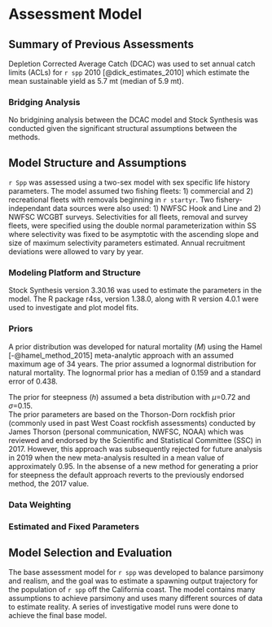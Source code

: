 # Assessment Model

## Summary of Previous Assessments 

Depletion Corrected Average Catch (DCAC) was used to set annual catch limits (ACLs) for `r spp` 2010 [@dick_estimates_2010] which estimate the mean sustainable yield as 5.7 mt (median of 5.9 mt).


### Bridging Analysis

No bridgining analysis between the DCAC model and Stock Synthesis was conducted given the significant structural assumptions between the methods.


## Model Structure and Assumptions

`r Spp` was assessed using a two-sex model with sex specific life history parameters.
 The model assumed two fishing fleets: 1) commercial and 2) recreational fleets with removals beginning in `r startyr`. Two fishery-independant data sources were also used: 1) NWFSC Hook and Line and 2) NWFSC WCGBT surveys. Selectivities for all fleets, removal and survey fleets, were specified using the double normal parameterization within SS where selectivity was fixed to be asymptotic with the ascending slope and size of maximum selectivity parameters estimated.  Annual recruitment deviations were allowed to vary by year.   

### Modeling Platform and Structure

Stock Synthesis version 3.30.16 was used to estimate the parameters in the model. The R package r4ss, version 1.38.0, along with R version 4.0.1 were used to investigate and plot model fits. 

### Priors

A prior distribution was developed for natural mortality ($M$) using the Hamel [-@hamel_method_2015] meta-analytic approach with  an assumed maximum age of 34 years. The prior assumed a lognormal distribution for natural mortality. The lognormal prior has a median of 0.159 and a standard error of 0.438. 

The prior for steepness ($h$) assumed a beta distribution with $\mu$=0.72 and $\sigma$=0.15.  
The prior parameters are based on the Thorson-Dorn rockfish prior (commonly used in past West Coast rockfish assessments) conducted by James Thorson (personal communication, NWFSC, NOAA) which was reviewed and endorsed by the Scientific and Statistical Committee (SSC) in 2017. However, this approach was subsequently rejected for future analysis in 2019 when the new meta-analysis resulted in a mean value of approximately 0.95. In the absense of a new method for generating a prior for steepness the default approach reverts to the previously endorsed method, the 2017 value.


### Data Weighting



### Estimated and Fixed Parameters



## Model Selection and Evaluation

The base assessment model for `r spp` was developed to balance parsimony and realism, and the goal was to estimate a spawning output trajectory for the population of `r spp` off the California coast. The model contains many assumptions to achieve parsimony and uses many different sources of data to estimate reality. A series of investigative model runs were done to achieve the final base model.


